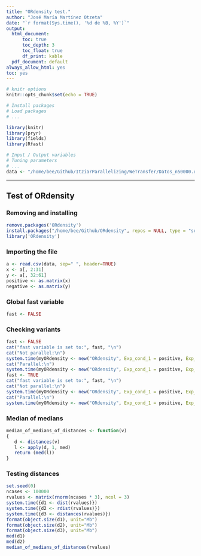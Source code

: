 ```yaml
---
title: "ORdensity test."
author: "José María Martínez Otzeta"
date: "`r format(Sys.time(), '%d de %B, %Y')`"
output:
  html_document:
      toc: true
      toc_depth: 3
      toc_float: true
      df_print: kable
  pdf_document: default
always_allow_html: yes
toc: yes
---
```


```r
# knitr options
knitr::opts_chunk$set(echo = TRUE)
```

```r
# Install packages
# Load packages
# ...

library(knitr)
library(pryr)
library(fields)
library(Rfast)
```


```r
# Input / Output variables
# Tuning parameters
# ...
data <- "/home/bee/Github/ItziarParallelizing/WeTransfer/Datos_n50000.dat"

```

***


## Test of ORdensity

### Removing and installing 
```r
remove.packages('ORdensity')
install.packages("/home/bee/Github/ORdensity", repos = NULL, type = "source")
library('ORdensity')
```

### Importing the file
```r
a <- read.csv(data, sep=" ", header=TRUE)
x <- a[, 2:31]
y <- a[, 32:61]
positive <- as.matrix(x)
negative <- as.matrix(y)
```

### Global fast variable
```r
fast <- FALSE
```

### Checking variants
```r
fast <- FALSE
cat("fast variable is set to:", fast, "\n")
cat("Not parallel:\n")
system.time(myORdensity <- new("ORdensity", Exp_cond_1 = positive, Exp_cond_2 = negative, parallel = FALSE, verbose = FALSE))
cat("Parallel:\n")
system.time(myORdensity <- new("ORdensity", Exp_cond_1 = positive, Exp_cond_2 = negative, parallel = TRUE, verbose = FALSE))
fast <- TRUE
cat("fast variable is set to:", fast, "\n")
cat("Not parallel:\n")
system.time(myORdensity <- new("ORdensity", Exp_cond_1 = positive, Exp_cond_2 = negative, parallel = FALSE, verbose = FALSE))
cat("Parallel:\n")
system.time(myORdensity <- new("ORdensity", Exp_cond_1 = positive, Exp_cond_2 = negative, parallel = TRUE, verbose = FALSE))
```

### Median of medians

```r
median_of_medians_of_distances <- function(v)
{
   d <- distances(v)
   l <- apply(d, 1, med)
   return (med(l))
}
```

### Testing distances

```r
set.seed(0)
ncases <- 100000
rvalues <- matrix(rnorm(ncases * 3), ncol = 3)
system.time({d1 <- dist(rvalues)})
system.time({d2 <- rdist(rvalues)})
system.time({d3 <- distances(rvalues)})
format(object.size(d1), unit="Mb")
format(object.size(d2), unit="Mb")
format(object.size(d3), unit="Mb")
med(d1)
med(d2)
median_of_medians_of_distances(rvalues)
```